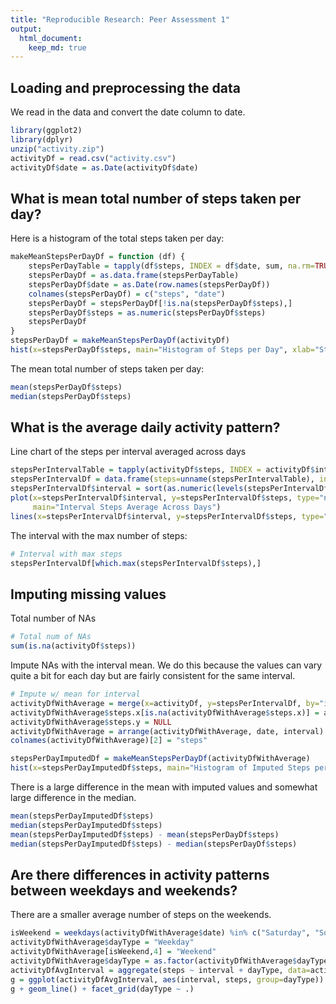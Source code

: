 ```yaml
---
title: "Reproducible Research: Peer Assessment 1"
output: 
  html_document:
    keep_md: true
---
```



## Loading and preprocessing the data
We read in the data and convert the date column to date.
```r
library(ggplot2)
library(dplyr)
unzip("activity.zip")
activityDf = read.csv("activity.csv")
activityDf$date = as.Date(activityDf$date)
```

## What is mean total number of steps taken per day?
Here is a histogram of the total steps taken per day:

```r
makeMeanStepsPerDayDf = function (df) {
    stepsPerDayTable = tapply(df$steps, INDEX = df$date, sum, na.rm=TRUE)
    stepsPerDayDf = as.data.frame(stepsPerDayTable)
    stepsPerDayDf$date = as.Date(row.names(stepsPerDayDf))
    colnames(stepsPerDayDf) = c("steps", "date")
    stepsPerDayDf = stepsPerDayDf[!is.na(stepsPerDayDf$steps),]
    stepsPerDayDf$steps = as.numeric(stepsPerDayDf$steps)
    stepsPerDayDf
}
stepsPerDayDf = makeMeanStepsPerDayDf(activityDf)
hist(x=stepsPerDayDf$steps, main="Histogram of Steps per Day", xlab="Steps per day")
```
 
 The mean total number of steps taken per day:
```r
mean(stepsPerDayDf$steps)
median(stepsPerDayDf$steps)
```


## What is the average daily activity pattern?
Line chart of the steps per interval averaged across days

```r
stepsPerIntervalTable = tapply(activityDf$steps, INDEX = activityDf$interval, mean, na.rm=TRUE)
stepsPerIntervalDf = data.frame(steps=unname(stepsPerIntervalTable), interval=names(stepsPerIntervalTable))
stepsPerIntervalDf$interval = sort(as.numeric(levels(stepsPerIntervalDf$interval)))
plot(x=stepsPerIntervalDf$interval, y=stepsPerIntervalDf$steps, type="n", xlab="Interval", ylab="Steps",
     main="Interval Steps Average Across Days")
lines(x=stepsPerIntervalDf$interval, y=stepsPerIntervalDf$steps, type="l")
```

The interval with the max number of steps:
```r
# Interval with max steps
stepsPerIntervalDf[which.max(stepsPerIntervalDf$steps),]
```

## Imputing missing values
Total number of NAs
```r
# Total num of NAs
sum(is.na(activityDf$steps))
```

Impute NAs with the interval mean.  We do this because the values can vary quite a bit for each day but are fairly consistent for the same interval.
```r
# Impute w/ mean for interval
activityDfWithAverage = merge(x=activityDf, y=stepsPerIntervalDf, by="interval", all.x=TRUE)
activityDfWithAverage$steps.x[is.na(activityDfWithAverage$steps.x)] = activityDfWithAverage[is.na(activityDfWithAverage$steps.x),4]
activityDfWithAverage$steps.y = NULL
activityDfWithAverage = arrange(activityDfWithAverage, date, interval)
colnames(activityDfWithAverage)[2] = "steps"

stepsPerDayImputedDf = makeMeanStepsPerDayDf(activityDfWithAverage)
hist(x=stepsPerDayImputedDf$steps, main="Histogram of Imputed Steps per Day", xlab="Steps per day")
```

There is a large difference in the mean with imputed values and somewhat large difference in the median.
```r
mean(stepsPerDayImputedDf$steps)
median(stepsPerDayImputedDf$steps)
mean(stepsPerDayImputedDf$steps) - mean(stepsPerDayDf$steps)
median(stepsPerDayImputedDf$steps) - median(stepsPerDayDf$steps)
```
## Are there differences in activity patterns between weekdays and weekends?
There are a smaller average number of steps on the weekends.
```r
isWeekend = weekdays(activityDfWithAverage$date) %in% c("Saturday", "Sunday")
activityDfWithAverage$dayType = "Weekday"
activityDfWithAverage[isWeekend,4] = "Weekend"
activityDfWithAverage$dayType = as.factor(activityDfWithAverage$dayType)
activityDfAvgInterval = aggregate(steps ~ interval + dayType, data=activityDfWithAverage, mean)
g = ggplot(activityDfAvgInterval, aes(interval, steps, group=dayType))
g + geom_line() + facet_grid(dayType ~ .)
```